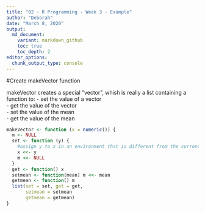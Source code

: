 ```yaml
---
title: "02 - R Programming - Week 3 - Example"
author: "Deborah"
date: "March 8, 2020"
output:
  md_document:
    variant: markdown_github
    toc: true
    toc_depth: 2
editor_options:
  chunk_output_type: console
---
```


#Create makeVector function

makeVector creates a special "vector", whish is really a list containing a function to:
- set the value of a vector  
- get the value of the vector  
- set the value of the mean  
- get the value of the mean  

```r
makeVector <- function (x = numeric()) {
  m <- NULL
  set <- function (y) {
    #assign y to x in an environment that is different from the current
    x <<- y
    m <<- NULL
  }
  get <- function() x
  setmean <- function(mean) m <<- mean
  getmean <- function() m
  list(set = set, get = get,
       setmean = setmean
       getmean = getmean)
}
```

